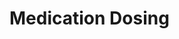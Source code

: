 
# Medication Dosing

<Resource
  url="https://files.rothrotterlaster.com/drug-dosing-4.pdf"
  name="Dosing for over-the-counter medications"
  subtitle="Includes Tylenol (Acetaminophen), Advil/Motrin (Ibuprofen), and Benadryl (Diphenhydramine)"
/>

